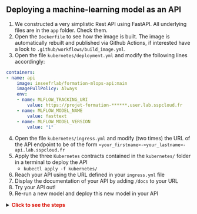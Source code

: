 :::{.nonincremental}
:::: {.callout-tip collapse="true" icon=false}
## Deploying a machine-learning model as an API

1. We constructed a very simplistic Rest API using FastAPI. All underlying files are in the `app` folder. Check them.
2. Open the `Dockerfile` to see how the image is built. The image is automatically rebuilt and published via Github Actions, if interested have a look to `.github/workflows/build_image.yml`.
3. Open the file `kubernetes/deployment.yml` and modify the following lines accordingly:

```yml
containers:
- name: api
    image: inseefrlab/formation-mlops-api:main
    imagePullPolicy: Always
    env:
    - name: MLFLOW_TRACKING_URI
        value: https://projet-formation-******.user.lab.sspcloud.fr
    - name: MLFLOW_MODEL_NAME
        value: fasttext
    - name: MLFLOW_MODEL_VERSION
        value: "1"
```

4. Open the file `kubernetes/ingress.yml` and modify (two times) the URL of the API endpoint to be of the form `<your_firstname>-<your_lastname>-api.lab.sspcloud.fr`
5. Apply the three `Kubernetes` contracts contained in the `kubernetes/` folder in a terminal to deploy the API
    + `kubectl apply -f kubernetes/`
6. Reach your API using the URL defined in your `ingress.yml` file
7. Display the documentation of your API by adding `/docs` to your URL
8. Try your API out!
9. Re-run a new model and deploy this new model in your API

<details>
<summary>
    <font size=\"3\" color=\"darkgreen\"><b>Click to see the steps </b></font>
</summary>

1. Run a model
2. Register the model
3. Adjust your MLFLOW_MODEL_NAME or MLFLOW_MODEL_VERSION (if you didn't modify the model name) environment variable in the `deployment.yml` file
4. Apply the new `Kubernetes` contracts to update the API
    + `kubectl apply -f kubernetes/`
5. Refresh your API, and verify on the home page that it is now based on the new version of the model

</details>

::::

:::
